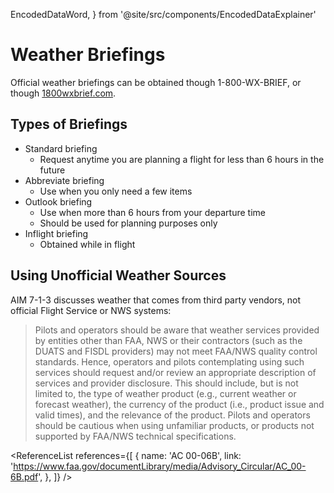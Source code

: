   EncodedDataWord,
} from '@site/src/components/EncodedDataExplainer'

# Weather Briefings

Official weather briefings can be obtained though 1-800-WX-BRIEF, or though
[1800wxbrief.com](https://www.1800wxbrief.com/Website/#!/).

## Types of Briefings

- Standard briefing
  - Request anytime you are planning a flight for less than 6 hours in the
    future
- Abbreviate briefing
  - Use when you only need a few items
- Outlook briefing
  - Use when more than 6 hours from your departure time
  - Should be used for planning purposes only
- Inflight briefing
  - Obtained while in flight

## Using Unofficial Weather Sources

AIM 7-1-3 discusses weather that comes from third party vendors, not official
Flight Service or NWS systems:

> Pilots and operators should be aware that weather services provided by
> entities other than FAA, NWS or their contractors (such as the DUATS and FISDL
> providers) may not meet FAA/NWS quality control standards. Hence, operators
> and pilots contemplating using such services should request and/or review an
> appropriate description of services and provider disclosure. This should
> include, but is not limited to, the type of weather product (e.g., current
> weather or forecast weather), the currency of the product (i.e., product issue
> and valid times), and the relevance of the product. Pilots and operators
> should be cautious when using unfamiliar products, or products not supported
> by FAA/NWS technical specifications.

<ReferenceList
  references={[
    {
      name: 'AC 00-06B',
      link: 'https://www.faa.gov/documentLibrary/media/Advisory_Circular/AC_00-6B.pdf',
    },
  ]}
/>
